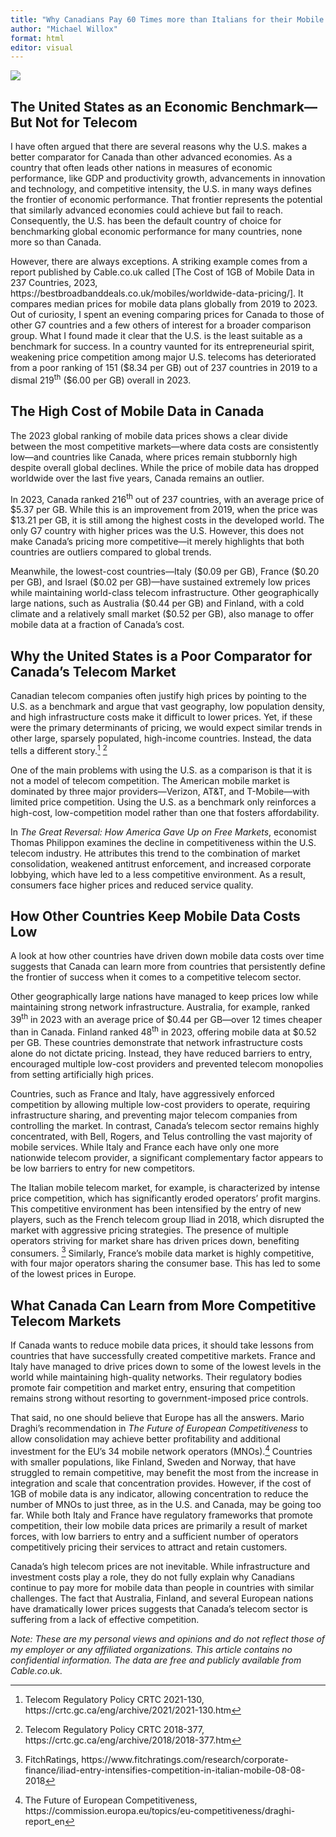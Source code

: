 ```yaml
---
title: "Why Canadians Pay 60 Times more than Italians for their Mobile Data and the Shifting Frontiers of Global Telecom Competitiveness"
author: "Michael Willox"
format: html
editor: visual
---
```


![](./bump_chart.svg)

## The United States as an Economic Benchmark—But Not for Telecom
I have often argued that there are several reasons why the U.S. makes a better comparator for Canada than other advanced economies. As a country that often leads other nations in measures of economic performance, like GDP and productivity growth, advancements in innovation and technology, and competitive intensity, the U.S. in many ways defines the frontier of economic performance. That frontier represents the potential that similarly advanced economies could achieve but fail to reach. Consequently, the U.S. has been the default country of choice for benchmarking global economic performance for many countries, none more so than Canada.

However, there are always exceptions. A striking example comes from a report published by Cable.co.uk called [The Cost of 1GB of Mobile Data in 237 Countries, 2023, https://bestbroadbanddeals.co.uk/mobiles/worldwide-data-pricing/]. It compares median prices for mobile data plans globally from 2019 to 2023. Out of curiosity, I spent an evening comparing prices for Canada to those of other G7 countries and a few others of interest for a broader comparison group. What I found made it clear that the U.S. is the least suitable as a benchmark for success. In a country vaunted for its entrepreneurial spirit, weakening price competition among major U.S. telecoms has deteriorated from a poor ranking of 151 (\$8.34 per GB) out of 237 countries in 2019 to a dismal 219^th^ (\$6.00 per GB) overall in 2023. 

## The High Cost of Mobile Data in Canada
The 2023 global ranking of mobile data prices shows a clear divide between the most competitive markets—where data costs are consistently low—and countries like Canada, where prices remain stubbornly high despite overall global declines. While the price of mobile data has dropped worldwide over the last five years, Canada remains an outlier.

In 2023, Canada ranked 216^th^ out of 237 countries, with an average price of \$5.37 per GB. While this is an improvement from 2019, when the price was $13.21 per GB, it is still among the highest costs in the developed world. The only G7 country with higher prices was the U.S. However, this does not make Canada’s pricing more competitive—it merely highlights that both countries are outliers compared to global trends.

Meanwhile, the lowest-cost countries—Italy (\$0.09 per GB), France (\$0.20 per GB), and Israel (\$0.02 per GB)—have sustained extremely low prices while maintaining world-class telecom infrastructure. Other geographically large nations, such as Australia (\$0.44 per GB) and Finland, with a cold climate and a relatively small market (\$0.52 per GB), also manage to offer mobile data at a fraction of Canada’s cost.

## Why the United States is a Poor Comparator for Canada’s Telecom Market
Canadian telecom companies often justify high prices by pointing to the U.S. as a benchmark and argue that vast geography, low population density, and high infrastructure costs make it difficult to lower prices. Yet, if these were the primary determinants of pricing, we would expect similar trends in other large, sparsely populated, high-income countries. Instead, the data tells a different story.^[Telecom Regulatory Policy CRTC 2021-130, https://crtc.gc.ca/eng/archive/2021/2021-130.htm] ^[Telecom Regulatory Policy CRTC 2018-377, https://crtc.gc.ca/eng/archive/2018/2018-377.htm]

One of the main problems with using the U.S. as a comparison is that it is not a model of telecom competition. The American mobile market is dominated by three major providers—Verizon, AT&T, and T-Mobile—with limited price competition. Using the U.S. as a benchmark only reinforces a high-cost, low-competition model rather than one that fosters affordability.

In *The Great Reversal: How America Gave Up on Free Markets*, economist Thomas Philippon examines the decline in competitiveness within the U.S. telecom industry. He attributes this trend to the combination of market consolidation, weakened antitrust enforcement, and increased corporate lobbying, which have led to a less competitive environment. As a result, consumers face higher prices and reduced service quality.

## How Other Countries Keep Mobile Data Costs Low
A look at how other countries have driven down mobile data costs over time suggests that Canada can learn more from countries that persistently define the frontier of success when it comes to a competitive telecom sector.

Other geographically large nations have managed to keep prices low while maintaining strong network infrastructure. Australia, for example, ranked 39^th^ in 2023 with an average price of \$0.44 per GB—over 12 times cheaper than in Canada. Finland ranked 48^th^ in 2023, offering mobile data at \$0.52 per GB. These countries demonstrate that network infrastructure costs alone do not dictate pricing. Instead, they have reduced barriers to entry, encouraged multiple low-cost providers and prevented telecom monopolies from setting artificially high prices.

Countries, such as France and Italy, have aggressively enforced competition by allowing multiple low-cost providers to operate, requiring infrastructure sharing, and preventing major telecom companies from controlling the market. In contrast, Canada’s telecom sector remains highly concentrated, with Bell, Rogers, and Telus controlling the vast majority of mobile services. While Italy and France each have only one more nationwide telecom provider, a significant complementary factor appears to be low barriers to entry for new competitors. 

The Italian mobile telecom market, for example, is characterized by intense price competition, which has significantly eroded operators' profit margins. This competitive environment has been intensified by the entry of new players, such as the French telecom group Iliad in 2018, which disrupted the market with aggressive pricing strategies. The presence of multiple operators striving for market share has driven prices down, benefiting consumers. ^[FitchRatings, https://www.fitchratings.com/research/corporate-finance/iliad-entry-intensifies-competition-in-italian-mobile-08-08-2018] Similarly, France's mobile data market is highly competitive, with four major operators sharing the consumer base. This has led to some of the lowest prices in Europe.

## What Canada Can Learn from More Competitive Telecom Markets
If Canada wants to reduce mobile data prices, it should take lessons from countries that have successfully created competitive markets. France and Italy have managed to drive prices down to some of the lowest levels in the world while maintaining high-quality networks. Their regulatory bodies promote fair competition and market entry, ensuring that competition remains strong without resorting to government-imposed price controls.

That said, no one should believe that Europe has all the answers. Mario Draghi's recommendation in *The Future of European Competitiveness* to allow consolidation may achieve better profitability and additional investment for the EU's 34 mobile network operators (MNOs).^[The Future of European Competitiveness, https://commission.europa.eu/topics/eu-competitiveness/draghi-report_en] Countries with smaller populations, like Finland, Sweden and Norway, that have struggled to remain competitive, may benefit the most from the increase in integration and scale that concentration provides. However, if the cost of 1GB of mobile data is any indicator, allowing concentration to reduce the number of MNOs to just three, as in the U.S. and Canada, may be going too far. While both Italy and France have regulatory frameworks that promote competition, their low mobile data prices are primarily a result of market forces, with low barriers to entry and a sufficient number of operators competitively pricing their services to attract and retain customers.

Canada’s high telecom prices are not inevitable. While infrastructure and investment costs play a role, they do not fully explain why Canadians continue to pay more for mobile data than people in countries with similar challenges. The fact that Australia, Finland, and several European nations have dramatically lower prices suggests that Canada’s telecom sector is suffering from a lack of effective competition.

*Note: These are my personal views and opinions and do not reflect those of my employer or any affiliated organizations. This article contains no confidential information. The data are free and publicly available from Cable.co.uk.*
